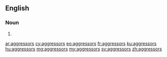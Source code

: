 {{also|Aggressors}}
==English==

===Noun===
{{head|en|noun plural form}}

# {{plural of|aggressor|lang=en}}

[[ar:aggressors]]
[[cy:aggressors]]
[[eo:aggressors]]
[[fr:aggressors]]
[[ku:aggressors]]
[[hu:aggressors]]
[[mg:aggressors]]
[[my:aggressors]]
[[sv:aggressors]]
[[zh:aggressors]]